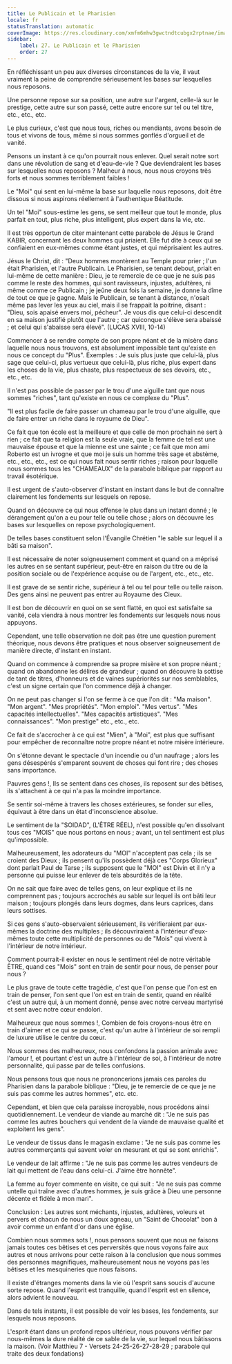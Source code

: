 ```yaml
---
title: Le Publicain et le Pharisien
locale: fr
statusTranslation: automatic
coverImage: https://res.cloudinary.com/xmfm6mhw3gwctndtcubgx2rptnae/image/upload/v1740468922/small_cover_tratado_de_psicologia_revolucionaria_a4c0dca4e0.webp
sidebar:
    label: 27. Le Publicain et le Pharisien
    order: 27
---
```

En réfléchissant un peu aux diverses circonstances de la vie, il vaut vraiment la peine de comprendre sérieusement les bases sur lesquelles nous reposons.

Une personne repose sur sa position, une autre sur l'argent, celle-là sur le prestige, cette autre sur son passé, cette autre encore sur tel ou tel titre, etc., etc., etc.

Le plus curieux, c'est que nous tous, riches ou mendiants, avons besoin de tous et vivons de tous, même si nous sommes gonflés d'orgueil et de vanité.

Pensons un instant à ce qu'on pourrait nous enlever. Quel serait notre sort dans une révolution de sang et d'eau-de-vie ? Que deviendraient les bases sur lesquelles nous reposons ? Malheur à nous, nous nous croyons très forts et nous sommes terriblement faibles !

Le "Moi" qui sent en lui-même la base sur laquelle nous reposons, doit être dissous si nous aspirons réellement à l'authentique Béatitude.

Un tel "Moi" sous-estime les gens, se sent meilleur que tout le monde, plus parfait en tout, plus riche, plus intelligent, plus expert dans la vie, etc.

Il est très opportun de citer maintenant cette parabole de Jésus le Grand KABIR, concernant les deux hommes qui priaient. Elle fut dite à ceux qui se confiaient en eux-mêmes comme étant justes, et qui méprisaient les autres.

Jésus le Christ, dit : "Deux hommes montèrent au Temple pour prier ; l'un était Pharisien, et l'autre Publicain. Le Pharisien, se tenant debout, priait en lui-même de cette manière : Dieu, je te remercie de ce que je ne suis pas comme le reste des hommes, qui sont ravisseurs, injustes, adultères, ni même comme ce Publicain ; je jeûne deux fois la semaine, je donne la dîme de tout ce que je gagne. Mais le Publicain, se tenant à distance, n'osait même pas lever les yeux au ciel, mais il se frappait la poitrine, disant : "Dieu, sois apaisé envers moi, pécheur". Je vous dis que celui-ci descendit en sa maison justifié plutôt que l'autre ; car quiconque s'élève sera abaissé ; et celui qui s'abaisse sera élevé". (LUCAS XVIII, 10-14)

Commencer à se rendre compte de son propre néant et de la misère dans laquelle nous nous trouvons, est absolument impossible tant qu'existe en nous ce concept du "Plus". Exemples : Je suis plus juste que celui-là, plus sage que celui-ci, plus vertueux que celui-là, plus riche, plus expert dans les choses de la vie, plus chaste, plus respectueux de ses devoirs, etc., etc., etc.

Il n'est pas possible de passer par le trou d'une aiguille tant que nous sommes "riches", tant qu'existe en nous ce complexe du "Plus".

"Il est plus facile de faire passer un chameau par le trou d'une aiguille, que de faire entrer un riche dans le royaume de Dieu".

Ce fait que ton école est la meilleure et que celle de mon prochain ne sert à rien ; ce fait que ta religion est la seule vraie, que la femme de tel est une mauvaise épouse et que la mienne est une sainte ; ce fait que mon ami Roberto est un ivrogne et que moi je suis un homme très sage et abstème, etc., etc., etc., est ce qui nous fait nous sentir riches ; raison pour laquelle nous sommes tous les "CHAMEAUX" de la parabole biblique par rapport au travail ésotérique.

Il est urgent de s'auto-observer d'instant en instant dans le but de connaître clairement les fondements sur lesquels on repose.

Quand on découvre ce qui nous offense le plus dans un instant donné ; le dérangement qu'on a eu pour telle ou telle chose ; alors on découvre les bases sur lesquelles on repose psychologiquement.

De telles bases constituent selon l'Évangile Chrétien "le sable sur lequel il a bâti sa maison".

Il est nécessaire de noter soigneusement comment et quand on a méprisé les autres en se sentant supérieur, peut-être en raison du titre ou de la position sociale ou de l'expérience acquise ou de l'argent, etc., etc., etc.

Il est grave de se sentir riche, supérieur à tel ou tel pour telle ou telle raison. Des gens ainsi ne peuvent pas entrer au Royaume des Cieux.

Il est bon de découvrir en quoi on se sent flatté, en quoi est satisfaite sa vanité, cela viendra à nous montrer les fondements sur lesquels nous nous appuyons.

Cependant, une telle observation ne doit pas être une question purement théorique, nous devons être pratiques et nous observer soigneusement de manière directe, d'instant en instant.

Quand on commence à comprendre sa propre misère et son propre néant ; quand on abandonne les délires de grandeur ; quand on découvre la sottise de tant de titres, d'honneurs et de vaines supériorités sur nos semblables, c'est un signe certain que l'on commence déjà à changer.

On ne peut pas changer si l'on se ferme à ce que l'on dit : "Ma maison". "Mon argent". "Mes propriétés". "Mon emploi". "Mes vertus". "Mes capacités intellectuelles". "Mes capacités artistiques". "Mes connaissances". "Mon prestige" etc., etc., etc.

Ce fait de s'accrocher à ce qui est "Mien", à "Moi", est plus que suffisant pour empêcher de reconnaître notre propre néant et notre misère intérieure.

On s'étonne devant le spectacle d'un incendie ou d'un naufrage ; alors les gens désespérés s'emparent souvent de choses qui font rire ; des choses sans importance.

Pauvres gens !, Ils se sentent dans ces choses, ils reposent sur des bêtises, ils s'attachent à ce qui n'a pas la moindre importance.

Se sentir soi-même à travers les choses extérieures, se fonder sur elles, équivaut à être dans un état d'inconscience absolue.

Le sentiment de la "SOIDAD", (L'ÊTRE RÉEL), n'est possible qu'en dissolvant tous ces "MOIS" que nous portons en nous ; avant, un tel sentiment est plus qu'impossible.

Malheureusement, les adorateurs du "MOI" n'acceptent pas cela ; ils se croient des Dieux ; ils pensent qu'ils possèdent déjà ces "Corps Glorieux" dont parlait Paul de Tarse ; ils supposent que le "MOI" est Divin et il n'y a personne qui puisse leur enlever de tels absurdités de la tête.

On ne sait que faire avec de telles gens, on leur explique et ils ne comprennent pas ; toujours accrochés au sable sur lequel ils ont bâti leur maison ; toujours plongés dans leurs dogmes, dans leurs caprices, dans leurs sottises.

Si ces gens s'auto-observaient sérieusement, ils vérifieraient par eux-mêmes la doctrine des multiples ; ils découvriraient à l'intérieur d'eux-mêmes toute cette multiplicité de personnes ou de "Mois" qui vivent à l'intérieur de notre intérieur.

Comment pourrait-il exister en nous le sentiment réel de notre véritable ÊTRE, quand ces "Mois" sont en train de sentir pour nous, de penser pour nous ?

Le plus grave de toute cette tragédie, c'est que l'on pense que l'on est en train de penser, l'on sent que l'on est en train de sentir, quand en réalité c'est un autre qui, à un moment donné, pense avec notre cerveau martyrisé et sent avec notre cœur endolori.

Malheureux que nous sommes !, Combien de fois croyons-nous être en train d'aimer et ce qui se passe, c'est qu'un autre à l'intérieur de soi rempli de luxure utilise le centre du cœur.

Nous sommes des malheureux, nous confondons la passion animale avec l'amour !, et pourtant c'est un autre à l'intérieur de soi, à l'intérieur de notre personnalité, qui passe par de telles confusions.

Nous pensons tous que nous ne prononcerions jamais ces paroles du Pharisien dans la parabole biblique : "Dieu, je te remercie de ce que je ne suis pas comme les autres hommes", etc. etc.

Cependant, et bien que cela paraisse incroyable, nous procédons ainsi quotidiennement. Le vendeur de viande au marché dit : "Je ne suis pas comme les autres bouchers qui vendent de la viande de mauvaise qualité et exploitent les gens".

Le vendeur de tissus dans le magasin exclame : "Je ne suis pas comme les autres commerçants qui savent voler en mesurant et qui se sont enrichis".

Le vendeur de lait affirme : "Je ne suis pas comme les autres vendeurs de lait qui mettent de l'eau dans celui-ci. J'aime être honnête".

La femme au foyer commente en visite, ce qui suit : "Je ne suis pas comme untelle qui traîne avec d'autres hommes, je suis grâce à Dieu une personne décente et fidèle à mon mari".

Conclusion : Les autres sont méchants, injustes, adultères, voleurs et pervers et chacun de nous un doux agneau, un "Saint de Chocolat" bon à avoir comme un enfant d'or dans une église.

Combien nous sommes sots !, nous pensons souvent que nous ne faisons jamais toutes ces bêtises et ces perversités que nous voyons faire aux autres et nous arrivons pour cette raison à la conclusion que nous sommes des personnes magnifiques, malheureusement nous ne voyons pas les bêtises et les mesquineries que nous faisons.

Il existe d'étranges moments dans la vie où l'esprit sans soucis d'aucune sorte repose. Quand l'esprit est tranquille, quand l'esprit est en silence, alors advient le nouveau.

Dans de tels instants, il est possible de voir les bases, les fondements, sur lesquels nous reposons.

L'esprit étant dans un profond repos ultérieur, nous pouvons vérifier par nous-mêmes la dure réalité de ce sable de la vie, sur lequel nous bâtissons la maison. (Voir Matthieu 7 - Versets 24-25-26-27-28-29 ; parabole qui traite des deux fondations)


